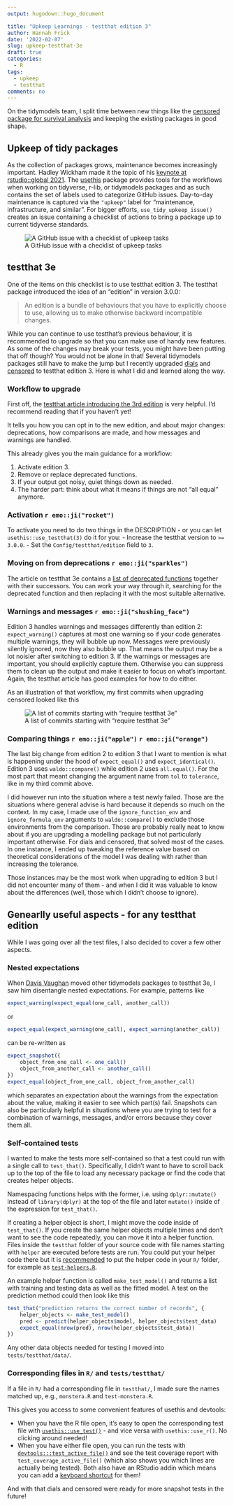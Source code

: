 ```yaml
---
output: hugodown::hugo_document

title: "Upkeep Learnings - testthat edition 3"
author: Hannah Frick
date: '2022-02-07'
slug: upkeep-testthat-3e
draft: true
categories:
  - R
tags:
  - upkeep
  - testthat
comments: no
---
```


On the tidymodels team, I split time between new things like the [censored package for survival analysis](https://www.tidyverse.org/blog/2021/11/survival-analysis-parsnip-adjacent/) and keeping the existing packages in good shape.


## Upkeep of tidy packages

As the collection of packages grows, maintenance becomes increasingly important. Hadley Wickham made it the topic of his [keynote at rstudio::global 2021](https://www.rstudio.com/resources/rstudioglobal-2021/maintaining-the-house-the-tidyverse-built/). 
The [usethis](https://usethis.r-lib.org/) package provides tools for the workflows when working on tidyverse, r-lib, or tidymodels packages and as such contains the set of labels used to categorize GitHub issues. Day-to-day maintenance is captured via the `"upkeep"` label for "maintenance, infrastructure, and similar". For bigger efforts, `use_tidy_upkeep_issue()` creates an issue containing a checklist of actions to bring a package up to current tidyverse standards.

![A GitHub issue with a checklist of upkeep tasks](upkeep-issue.png)


## testthat 3e
 
One of the items on this checklist is to use testthat edition 3. The testthat package introduced the idea of an "edition" in version 3.0.0:

> An edition is a bundle of behaviours that you have to explicitly choose to use, allowing us to make otherwise backward incompatible changes.

While you can continue to use testthat's previous behaviour, it is recommended to upgrade so that you can make use of handy new features. As some of the changes may break your tests, you might have been putting that off though? You would not be alone in that! Several tidymodels packages still have to make the jump but I recently upgraded [dials](https://github.com/tidymodels/dials/) and [censored](https://github.com/tidymodels/censored/) to testthat edition 3. Here is what I did and learned along the way.

### Workflow to upgrade

First off, the [testthat article introducing the 3rd edition](https://testthat.r-lib.org/articles/third-edition.html) is very helpful. I'd recommend reading that if you haven't yet!

It tells you how you can opt in to the new edition, and about major changes: deprecations, how comparisons are made, and how messages and warnings are handled.

This already gives you the main guidance for a workflow:

1. Activate edition 3.
2. Remove or replace deprecated functions.
3. If your output got noisy, quiet things down as needed.
4. The harder part: think about what it means if things are not "all equal" anymore.

### Activation `r emo::ji("rocket")`

To activate you need to do two things in the DESCRIPTION - or you can let `usethis::use_testthat(3)` do it for you:
- Increase the testthat version to `>= 3.0.0`.
- Set the `Config/testthat/edition` field to `3`.

### Moving on from deprecations `r emo::ji("sparkles")`

The article on testthat 3e contains a [list of deprecated functions](https://testthat.r-lib.org/articles/third-edition.html#deprecations) together with their successors. You can work your way through it, searching for the deprecated function and then replacing it with the most suitable alternative.

### Warnings and messages `r emo::ji("shushing_face")`

Edition 3 handles warnings and messages differently than edition 2: `expect_warning()` captures at most one warning so if your code generates multiple warnings, they will bubble up now. Messages were previously silently ignored, now they also bubble up. That means the output may be a lot noisier after switching to edition 3. If the warnings or messages are important, you should explicitly capture them. Otherwise you can suppress them to clean up the output and make it easier to focus on what's important. Again, the testthat article has good examples for how to do either.

As an illustration of that workflow, my first commits when upgrading censored looked like this

![A list of commits starting with "require testthat 3e"](commits.png)
 
### Comparing things `r emo::ji("apple")` `r emo::ji("orange")`

The last big change from edition 2 to edition 3 that I want to mention is what is happening under the hood of `expect_equal()` and `expect_identical()`. Edition 3 uses `waldo::compare()` while edition 2 uses `all.equal()`. For the most part that meant changing the argument name from `tol` to `tolerance`, like in my third commit above. 

I did however run into the situation where a test newly failed. Those are the situations where general advise is hard because it depends so much on the context. In my case, I made use of the `ignore_function_env` and `ignore_formula_env` arguments to `waldo::compare()` to exclude those environments from the comparison. Those are probably really neat to know about if you are upgrading a modelling package but not particularly important otherwise. For dials and censored, that solved most of the cases. In one instance, I ended up tweaking the reference value based on theoretical considerations of the model I was dealing with rather than increasing the tolerance. 

Those instances may be the most work when upgrading to edition 3 but I did not encounter many of them - and when I did it was valuable to know about the differences (well, those which I didn't choose to ignore).


## Genearlly useful aspects - for any testthat edition

While I was going over all the test files, I also decided to cover a few other aspects.

### Nested expectations

When [Davis Vaughan](https://github.com/DavisVaughan) moved other tidymodels packages to testthat 3e, I saw him disentangle nested expectations. For example, patterns like 

```r
expect_warning(expect_equal(one_call, another_call))
```
or 
```r
expect_equal(expect_warning(one_call), expect_warning(another_call))
```
can be re-written as
```r
expect_snapshot({
    object_from_one_call <- one_call()
    object_from_another_call <- another_call()
})
expect_equal(object_from_one_call, object_from_another_call)
```
which separates an expectation about the warnings from the expectation about the value, making it easier to see which part(s) fail. Snapshots can also be particularly helpful in situations where you are trying to test for a combination of warnings, messages, and/or errors because they cover them all.

### Self-contained tests

I wanted to make the tests more self-contained so that a test could run with a single call to `test_that()`. Specifically, I didn't want to have to scroll back up to the top of the file to load any necessary package or find the code that creates helper objects.

Namespacing functions helps with the former, i.e. using `dplyr::mutate()` instead of `library(dplyr)` at the top of the file and later `mutate()` inside of the expression for `test_that()`. 

If creating a helper object is short, I might move the code inside of `test_that()`. If you create the same helper objects multiple times and don't want to see the code repeatedly, you can move it into a helper function. Files inside the `testthat` folder of your source code with file names starting with `helper` are executed before tests are run. You could put your helper code there but it is [recommended](https://testthat.r-lib.org/reference/test_file.html#special-files) to put the helper code in your `R/` folder, for example as [`test-helpers.R`](https://testthat.r-lib.org/articles/custom-expectation.html).

An example helper function is called `make_test_model()` and returns a list with training and testing data as well as the fitted model. A test on the prediction method could then look like this
```r
test_that("prediction returns the correct number of records", {
    helper_objects <- make_test_model()
    pred <- predict(helper_objects$model, helper_objects$test_data)
    expect_equal(nrow(pred), nrow(helper_objects$test_data))
})
```

Any other data objects needed for testing I moved into `tests/testthat/data/`. 


### Corresponding files in `R/` and `tests/testthat/`

If a file in `R/` had a corresponding file in `testthat/`, I made sure the names matched up, e.g., `monstera.R` and `test-monstera.R`.

This gives you access to some convenient features of usethis and devtools:

* When you have the R file open, it's easy to open the corresponding test file with [`usethis::use_test()`](https://usethis.r-lib.org/reference/use_r.html) - and vice versa with `usethis::use_r()`. No clicking around needed!
* When you have either file open, you can run the tests with [`devtools:::test_active_file()`](http://devtools.r-lib.org/reference/test.html) and see the test coverage report with `test_coverage_active_file()` (which also shows you which lines are actually being tested). Both also have an RStudio addin which means you can add a [keyboard shortcut](https://rstudio.github.io/rstudioaddins/#keyboard-shorcuts) for them!


And with that dials and censored were ready for more snapshot tests in the future!
